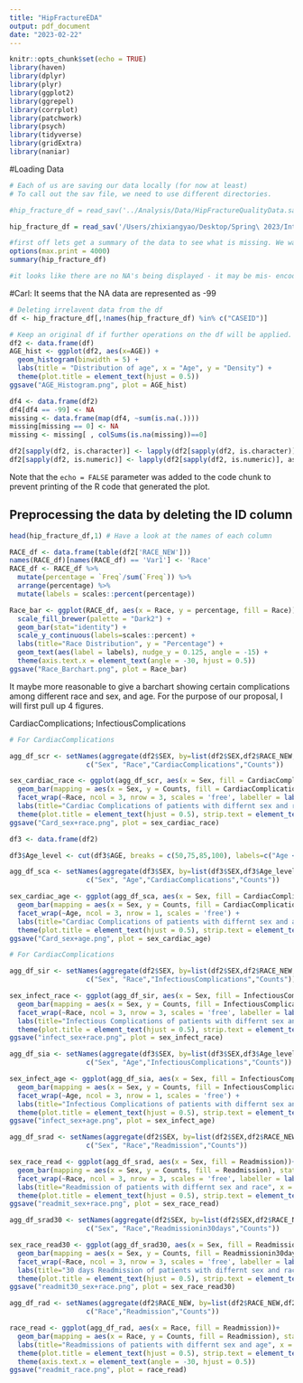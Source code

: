 ```yaml
---
title: "HipFractureEDA"
output: pdf_document
date: "2023-02-22"
---
```


```r
knitr::opts_chunk$set(echo = TRUE)
library(haven)
library(dplyr)
library(plyr)
library(ggplot2)
library(ggrepel)
library(corrplot)
library(patchwork)
library(psych)
library(tidyverse)
library(gridExtra)
library(naniar)
```

#Loading Data 
```r
# Each of us are saving our data locally (for now at least)
# To call out the sav file, we need to use different directories.

#hip_fracture_df = read_sav('../Analysis/Data/HipFractureQualityData.sav') # Bruno's Directory

hip_fracture_df = read_sav('/Users/zhixiangyao/Desktop/Spring\ 2023/Intro\ BioMed\ Data\ Sci/Project/BME580_FinalProject/Data/HipFractureQualityData.sav') # Carl's Directory
```


```r
#first off lets get a summary of the data to see what is missing. We want to look more closely at the encoded columns (Starting at Gender = 1) since we would not expect NA's here
options(max.print = 4000)
summary(hip_fracture_df)

#it looks like there are no NA's being displayed - it may be mis- encoding them when we read in the data

```

#Carl: It seems that the NA data are represented as -99



```r
# Deleting irrelavent data from the df
df <- hip_fracture_df[,!names(hip_fracture_df) %in% c("CASEID")]

# Keep an original df if further operations on the df will be applied.
df2 <- data.frame(df)
AGE_hist <- ggplot(df2, aes(x=AGE)) +
  geom_histogram(binwidth = 5) +
  labs(title = "Distribution of age", x = "Age", y = "Density") +
  theme(plot.title = element_text(hjust = 0.5))
ggsave("AGE_Histogram.png", plot = AGE_hist)
```

```r
df4 <- data.frame(df2)
df4[df4 == -99] <- NA
missing <- data.frame(map(df4, ~sum(is.na(.))))
missing[missing == 0] <- NA
missing <- missing[ , colSums(is.na(missing))==0]
```

```r
df2[sapply(df2, is.character)] <- lapply(df2[sapply(df2, is.character)], as.factor)
df2[sapply(df2, is.numeric)] <- lapply(df2[sapply(df2, is.numeric)], as.numeric)
```

Note that the `echo = FALSE` parameter was added to the code chunk to prevent printing of the R code that generated the plot.

## Preprocessing the data by deleting the ID column

```r
head(hip_fracture_df,1) # Have a look at the names of each column
```



```r
RACE_df <- data.frame(table(df2['RACE_NEW']))
names(RACE_df)[names(RACE_df) == 'Var1'] <- 'Race'
RACE_df <- RACE_df %>%
  mutate(percentage = `Freq`/sum(`Freq`)) %>%
  arrange(percentage) %>%
  mutate(labels = scales::percent(percentage))
```

```r
Race_bar <- ggplot(RACE_df, aes(x = Race, y = percentage, fill = Race)) +
  scale_fill_brewer(palette = "Dark2") +
  geom_bar(stat="identity") +
  scale_y_continuous(labels=scales::percent) +
  labs(title="Race Distribution", y = "Percentage") +
  geom_text(aes(label = labels), nudge_y = 0.125, angle = -15) +
  theme(axis.text.x = element_text(angle = -30, hjust = 0.5))
ggsave("Race_Barchart.png", plot = Race_bar)
```

It maybe more reasonable to give a barchart showing certain complications among different race and sex, and age. For the purpose of our proposal, I will first pull up 4 figures.

CardiacComplications; InfectiousComplications

```r
# For CardiacComplications

agg_df_scr <- setNames(aggregate(df2$SEX, by=list(df2$SEX,df2$RACE_NEW,df2$CardiacComplications), FUN=length),
                   c("Sex", "Race","CardiacComplications","Counts"))

sex_cardiac_race <- ggplot(agg_df_scr, aes(x = Sex, fill = CardiacComplications))+
  geom_bar(mapping = aes(x = Sex, y = Counts, fill = CardiacComplications), stat = "identity", position = "fill")+
  facet_wrap(~Race, ncol = 3, nrow = 3, scales = 'free', labeller = label_wrap_gen(25)) +
  labs(title="Cardiac Complications of patients with differnt sex and race", x = "Sex", y = "Relative Proportion of Cardiac Complications") +
  theme(plot.title = element_text(hjust = 0.5), strip.text = element_text(size=7))
ggsave("Card_sex+race.png", plot = sex_cardiac_race)
```


```r
df3 <- data.frame(df2)

df3$Age_level <- cut(df3$AGE, breaks = c(50,75,85,100), labels=c("Age < 75","75 < Age < 85","Age > 85"))

agg_df_sca <- setNames(aggregate(df3$SEX, by=list(df3$SEX,df3$Age_level,df3$CardiacComplications), FUN=length),
                   c("Sex", "Age","CardiacComplications","Counts"))

sex_cardiac_age <- ggplot(agg_df_sca, aes(x = Sex, fill = CardiacComplications))+
  geom_bar(mapping = aes(x = Sex, y = Counts, fill = CardiacComplications), stat = "identity", position = "fill")+
  facet_wrap(~Age, ncol = 3, nrow = 1, scales = 'free') +
  labs(title="Cardiac Complications of patients with differnt sex and age", x = "Sex", y = "Relative Proportion of Cardiac Complications") +
  theme(plot.title = element_text(hjust = 0.5), strip.text = element_text(size=7))
ggsave("Card_sex+age.png", plot = sex_cardiac_age)
```

```r
# For CardiacComplications

agg_df_sir <- setNames(aggregate(df2$SEX, by=list(df2$SEX,df2$RACE_NEW,df2$InfectiousComplications), FUN=length),
                   c("Sex", "Race","InfectiousComplications","Counts"))

sex_infect_race <- ggplot(agg_df_sir, aes(x = Sex, fill = InfectiousComplications))+
  geom_bar(mapping = aes(x = Sex, y = Counts, fill = InfectiousComplications), stat = "identity", position = "fill")+
  facet_wrap(~Race, ncol = 3, nrow = 3, scales = 'free', labeller = label_wrap_gen(25)) +
  labs(title="Infectious Complications of patients with differnt sex and race", x = "Sex", y = "Relative Proportion of Infectious Complications") +
  theme(plot.title = element_text(hjust = 0.5), strip.text = element_text(size=7))
ggsave("infect_sex+race.png", plot = sex_infect_race)
```


```r
agg_df_sia <- setNames(aggregate(df3$SEX, by=list(df3$SEX,df3$Age_level,df3$InfectiousComplications), FUN=length),
                   c("Sex", "Age","InfectiousComplications","Counts"))

sex_infect_age <- ggplot(agg_df_sia, aes(x = Sex, fill = InfectiousComplications))+
  geom_bar(mapping = aes(x = Sex, y = Counts, fill = InfectiousComplications), stat = "identity", position = "fill")+
  facet_wrap(~Age, ncol = 3, nrow = 1, scales = 'free') +
  labs(title="Infectious Complications of patients with differnt sex and age", x = "Sex", y = "Relative Proportion of Infectious Complications") +
  theme(plot.title = element_text(hjust = 0.5), strip.text = element_text(size=7))
ggsave("infect_sex+age.png", plot = sex_infect_age)
```



```r
agg_df_srad <- setNames(aggregate(df2$SEX, by=list(df2$SEX,df2$RACE_NEW,df2$READMISSION1), FUN=length),
                   c("Sex", "Race","Readmission","Counts"))

sex_race_read <- ggplot(agg_df_srad, aes(x = Sex, fill = Readmission))+
  geom_bar(mapping = aes(x = Sex, y = Counts, fill = Readmission), stat = "identity", position = "fill")+
  facet_wrap(~Race, ncol = 3, nrow = 3, scales = 'free', labeller = label_wrap_gen(25)) +
  labs(title="Readmission of patients with differnt sex and race", x = "Sex", y = "Relative Proportion of Readmission") +
  theme(plot.title = element_text(hjust = 0.5), strip.text = element_text(size=7))
ggsave("readmit_sex+race.png", plot = sex_race_read)
```

```r
agg_df_srad30 <- setNames(aggregate(df2$SEX, by=list(df2$SEX,df2$RACE_NEW,df2$ReadmissionPost_117), FUN=length),
                   c("Sex", "Race","Readmissionin30days","Counts"))

sex_race_read30 <- ggplot(agg_df_srad30, aes(x = Sex, fill = Readmissionin30days))+
  geom_bar(mapping = aes(x = Sex, y = Counts, fill = Readmissionin30days), stat = "identity", position = "fill")+
  facet_wrap(~Race, ncol = 3, nrow = 3, scales = 'free', labeller = label_wrap_gen(25)) +
  labs(title="30 days Readmission of patients with differnt sex and race", x = "Sex", y = "Relative Proportion of 30 days readmission") +
  theme(plot.title = element_text(hjust = 0.5), strip.text = element_text(size=7))
ggsave("readmit30_sex+race.png", plot = sex_race_read30)
```

```r
agg_df_rad <- setNames(aggregate(df2$RACE_NEW, by=list(df2$RACE_NEW,df2$READMISSION1), FUN=length),
                   c("Race","Readmission","Counts"))

race_read <- ggplot(agg_df_rad, aes(x = Race, fill = Readmission))+
  geom_bar(mapping = aes(x = Race, y = Counts, fill = Readmission), stat = "identity", position = "fill")+
  labs(title="Readmissions of patients with differnt sex and age", x = "Race", y = "Relative Proportion of Readmissions") +
  theme(plot.title = element_text(hjust = 0.5), strip.text = element_text(size=7)) +
  theme(axis.text.x = element_text(angle = -30, hjust = 0.5))
ggsave("readmit_race.png", plot = race_read)
```














